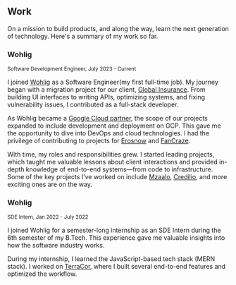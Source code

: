 

## Work

<AnimatedName />

On a mission to build products, and along the way, learn the next generation of technology.
Here's a summary of my work so far.

### Wohlig

<Small>Software Development Engineer, July 2023 - Current</Small>

I joined [Wohlig](https://www.wohlig.com/) as a Software Engineer(my first full-time job).
My journey began with a migration project for our client,
[Global Insurance](https://www.aon.com/apac/sites/india/aon-risk-insurance-broker/default).
From building UI interfaces to writing APIs, optimizing systems, and fixing vulnerability issues,
I contributed as a full-stack developer.

As Wohlig became a
[Google Cloud partner](https://cloud.google.com/find-a-partner/partner/wohlig-transformations-pvt-ltd),
the scope of our projects expanded to include development and deployment on GCP.
This gave me the opportunity to dive into DevOps and cloud technologies.
I had the privilege of contributing to projects for [Erosnow](https://erosnow.com/) 
and [FanCraze](https://www.fancraze.com/).

With time, my roles and responsibilities grew. I started leading projects,
which taught me valuable lessons about client interactions and provided in-depth knowledge of end-to-end systems—from code to infrastructure.
Some of the key projects I’ve worked on include [Mzaalo](https://www.mzaalo.com/), 
[Credilio](https://www.credilio.in/), and more exciting ones are on the way.

### Wohlig

<Small>SDE Intern, Jan 2022 - July 2022</Small>

I joined Wohlig for a semester-long internship as an SDE Intern during the 6th semester of my B.Tech. 
This experience gave me valuable insights into how the software industry works.

During my internship, I learned the JavaScript-based tech stack (MERN stack). 
I worked on [TerraCor](https://apps.apple.com/in/app/terra-cor-diamonds/id1539937063), 
where I built several end-to-end features and optimized the workflow. 